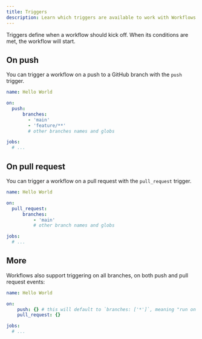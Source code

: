 ```yaml
---
title: Triggers
description: Learn which triggers are available to work with Workflows.
---
```


Triggers define when a workflow should kick off. When its conditions are met, the workflow will start.

## On push

You can trigger a workflow on a push to a GitHub branch with the `push` trigger.

```yaml .eas/workflows/hello-world.yaml
name: Hello World

on:
  push:
	  branches:
	    - 'main'
	    - 'feature/**'
	    # other branches names and globs

jobs:
  # ...
```

## On pull request

You can trigger a workflow on a pull request with the `pull_request` trigger.

```yaml .eas/workflows/hello-world.yaml
name: Hello World

on:
  pull_request:
	  branches:
		  - 'main'
		  # other branch names and globs

jobs:
  # ...
```

## More

Workflows also support triggering on all branches, on both push and pull request events:

```yaml .eas/workflows/hello-world.yaml
name: Hello World

on:
	push: {} # this will default to `branches: ['*']`, meaning "run on all branches"
	pull_request: {}

jobs:
  # ...
```
